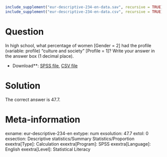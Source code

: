 ```r
include_supplement("eur-descriptive-234-en-data.sav", recursive = TRUE)
include_supplement("eur-descriptive-234-en-data.csv", recursive = TRUE)
```

Question
========
In high school, what percentage of women [Gender = 2] had the profile (variable: profile) "culture and society" [Profile = 1]? Write your answer in the answer box (1 decimal place).

* Download**: [SPSS file](eur-descriptive-234-en-data.sav), [CSV file](eur-descriptive-234-en-data.csv)


Solution
========
The correct answer is 47.7.

Meta-information
================
exname: eur-descriptive-234-en
extype: num
exsolution: 47.7
extol: 0
exsection: Descriptive statistics/Summary Statistics/Proportion
exextra[Type]: Calculation
exextra[Program]: SPSS
exextra[Language]: English
exextra[Level]: Statistical Literacy
